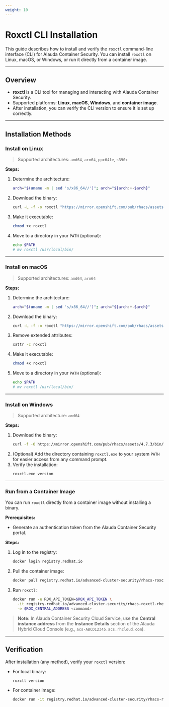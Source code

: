 ```yaml
---
weight: 10
---
```


# Roxctl CLI Installation 

This guide describes how to install and verify the `roxctl` command-line interface (CLI) for Alauda Container Security. You can install `roxctl` on Linux, macOS, or Windows, or run it directly from a container image.

---

## Overview

- **roxctl** is a CLI tool for managing and interacting with Alauda Container Security.
- Supported platforms: **Linux**, **macOS**, **Windows**, and **container image**.
- After installation, you can verify the CLI version to ensure it is set up correctly.

---

## Installation Methods

### Install on Linux

> Supported architectures: `amd64`, `arm64`, `ppc64le`, `s390x`

**Steps:**

1. Determine the architecture:
    ```bash
    arch="$(uname -m | sed 's/x86_64//')"; arch="${arch:+-$arch}"
    ```
2. Download the binary:
    ```bash
    curl -L -f -o roxctl "https://mirror.openshift.com/pub/rhacs/assets/4.7.3/bin/Linux/roxctl${arch}"
    ```
3. Make it executable:
    ```bash
    chmod +x roxctl
    ```
4. Move to a directory in your `PATH` (optional):
    ```bash
    echo $PATH
    # mv roxctl /usr/local/bin/
    ```

---

### Install on macOS

> Supported architectures: `amd64`, `arm64`

**Steps:**

1. Determine the architecture:
    ```bash
    arch="$(uname -m | sed 's/x86_64//')"; arch="${arch:+-$arch}"
    ```
2. Download the binary:
    ```bash
    curl -L -f -o roxctl "https://mirror.openshift.com/pub/rhacs/assets/4.7.3/bin/Darwin/roxctl${arch}"
    ```
3. Remove extended attributes:
    ```bash
    xattr -c roxctl
    ```
4. Make it executable:
    ```bash
    chmod +x roxctl
    ```
5. Move to a directory in your `PATH` (optional):
    ```bash
    echo $PATH
    # mv roxctl /usr/local/bin/
    ```

---

### Install on Windows

> Supported architecture: `amd64`

**Steps:**

1. Download the binary:
    ```bash
    curl -f -O https://mirror.openshift.com/pub/rhacs/assets/4.7.3/bin/Windows/roxctl.exe
    ```
2. (Optional) Add the directory containing `roxctl.exe` to your system `PATH` for easier access from any command prompt.
3. Verify the installation:
    ```bash
    roxctl.exe version
    ```

---

### Run from a Container Image

You can run `roxctl` directly from a container image without installing a binary.

**Prerequisites:**
- Generate an authentication token from the Alauda Container Security portal.

**Steps:**
1. Log in to the registry:
    ```bash
    docker login registry.redhat.io
    ```
2. Pull the container image:
    ```bash
    docker pull registry.redhat.io/advanced-cluster-security/rhacs-roxctl-rhel8:4.7.3
    ```
3. Run `roxctl`:
    ```bash
    docker run -e ROX_API_TOKEN=$ROX_API_TOKEN \
      -it registry.redhat.io/advanced-cluster-security/rhacs-roxctl-rhel8:4.7.3 \
      -e $ROX_CENTRAL_ADDRESS <command>
    ```

> **Note:** In Alauda Container Security Cloud Service, use the **Central instance address** from the **Instance Details** section of the Alauda Hybrid Cloud Console (e.g., `acs-ABCD12345.acs.rhcloud.com`).

---

## Verification

After installation (any method), verify your `roxctl` version:

- For local binary:
    ```bash
    roxctl version
    ```
- For container image:
    ```bash
    docker run -it registry.redhat.io/advanced-cluster-security/rhacs-roxctl-rhel8:4.7.3 version
    ```